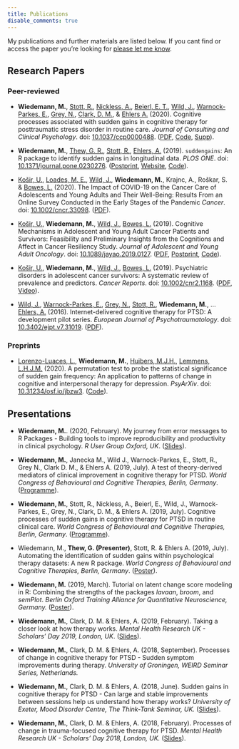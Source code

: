 ```yaml
---
title: Publications
disable_comments: true
---
```



My publications and further materials are listed below.
If you cant find or access the paper you're looking for [please let me know](/contact).

## Research Papers

### Peer-reviewed

- **Wiedemann, M.**, [Stott, R.](https://twitter.com/DrRichardStott), [Nickless, A.](https://twitter.com/Jancia36), [Beierl, E. T.](https://twitter.com/EBeierl), [Wild, J.](https://twitter.com/drjenwild), [Warnock-Parkes, E.](https://twitter.com/DrEmmaWParkes), [Grey, N.](https://twitter.com/nickdgrey?lang=en), [Clark, D. M.](https://www.psy.ox.ac.uk/team/david-clark), & [Ehlers A.](https://www.psy.ox.ac.uk/team/anke-ehlers) (2020).
  Cognitive processes associated with sudden gains in cognitive therapy for posttraumatic stress
disorder in routine care. *Journal of Consulting and Clinical Psychology*. doi: [10.1037/ccp0000488](https://psycnet.apa.org/fulltext/2020-15049-001.html). ([PDF](https://psycnet.apa.org/fulltext/2020-15049-001.pdf), [Code](https://osf.io/dgt8x/), [Supp](http://supp.apa.org/psycarticles/supplemental/ccp0000488/sg-ptsd-audit-jccp-supp-rev-3-v2.docx)).

- **Wiedemann, M.**, [Thew, G. R.](https://twitter.com/drgrahamthew), [Stott, R.](https://twitter.com/DrRichardStott), [Ehlers, A.](https://www.psy.ox.ac.uk/team/anke-ehlers) (2019). 
`suddengains`: An R package to identify sudden gains in longitudinal data. 
_PLOS ONE_.
doi: [10.1371/journal.pone.0230276](https://doi.org/10.1371/journal.pone.0230276). ([Postprint](https://psyarxiv.com/2wa84/download), [Website](https://milanwiedemann.github.io/suddengains/), [Code](https://github.com/milanwiedemann/suddengains)).

- [Košir, U.](https://twitter.com/UrskaKosir), [Loades, M. E.](https://twitter.com/MariaLoades), [Wild, J.](https://twitter.com/drjenwild), **Wiedemann, M.**, Krajnc, A., Roškar, S. & [Bowes, L.](https://twitter.com/DrLucyBowes) (2020). 
The Impact of COVID-19 on the Cancer Care of Adolescents and Young Adults and Their Well-Being: Results From an Online Survey Conducted in the Early Stages of the Pandemic
_Cancer_. 
doi: [10.1002/cncr.33098](https://acsjournals.onlinelibrary.wiley.com/doi/full/10.1002/cncr.33098).
([PDF](https://acsjournals.onlinelibrary.wiley.com/doi/epdf/10.1002/cncr.33098)).

- [Košir, U.](https://twitter.com/UrskaKosir), **Wiedemann, M.**, [Wild, J.](https://twitter.com/drjenwild), [Bowes, L.](https://twitter.com/DrLucyBowes) (2019). 
Cognitive Mechanisms in Adolescent and Young Adult Cancer Patients and Survivors: Feasibility and Preliminary Insights from the Cognitions and Affect in Cancer Resiliency Study. 
_Journal of Adolescent and Young Adult Oncology_. 
doi: [10.1089/jayao.2019.0127](https://www.liebertpub.com/doi/10.1089/jayao.2019.0127).
([PDF](https://www.liebertpub.com/doi/pdf/10.1089/jayao.2019.0127), [Postprint](https://psyarxiv.com/d3cjy/), [Code](https://osf.io/puk28/)).

- [Košir, U.](https://twitter.com/UrskaKosir), **Wiedemann, M.**, [Wild, J.](https://twitter.com/drjenwild), [Bowes, L.](https://twitter.com/DrLucyBowes) (2019). 
Psychiatric disorders in adolescent cancer survivors: A systematic review of prevalence and predictors. 
_Cancer Reports_. 
doi: [10.1002/cnr2.1168](https://onlinelibrary.wiley.com/doi/full/10.1002/cnr2.1168).
([PDF](https://onlinelibrary.wiley.com/doi/epdf/10.1002/cnr2.1168), [Video](https://youtu.be/4SBjIkFNAGQ)).

- [Wild, J.](https://twitter.com/drjenwild), [Warnock-Parkes, E.](https://twitter.com/EmmaWParkes), [Grey, N.](https://twitter.com/nickdgrey), [Stott, R.](https://twitter.com/DrRichardStott), **Wiedemann, M.**, … [Ehlers, A.](https://www.psy.ox.ac.uk/team/anke-ehlers) (2016). 
Internet-delivered cognitive therapy for PTSD: A development pilot series. 
_European Journal of Psychotraumatology_. 
doi: [10.3402/ejpt.v7.31019](https://www.tandfonline.com/doi/abs/10.3402/ejpt.v7.31019?needAccess=true#).
([PDF](https://www.tandfonline.com/doi/pdf/10.3402/ejpt.v7.31019?needAccess=true&)).

### Preprints

- [Lorenzo-Luaces, L.](https://twitter.com/lluaces), **Wiedemann, M.**, [Huibers, M.J.H.](https://research.vu.nl/en/persons/marcus-huibers), [Lemmens, L.H.J.M.](https://www.maastrichtuniversity.nl/lotte.lemmens) (2020). 
A permutation test to probe the statistical significance of sudden gain frequency: An application to patterns of change in cognitive and interpersonal therapy for depression.
_PsyArXiv_. 
doi: [10.31234/osf.io/jbzw3](https://psyarxiv.com/jbzw3).
([Code](https://osf.io/d7rg2/)).


## Presentations

- **Wiedemann, M.**. (2020, February).
  My journey from error messages to R Packages - Building tools to improve reproducibility and productivity in clinical psychology.
  *R User Group Oxford, UK*.
  ([Slides](https://github.com/r-oxford/r-oxford.github.io/blob/master/slides/2020_02_my_R_journey.pdf)).

- **Wiedemann, M.**, Janecka M., Wild J., Warnock-Parkes, E., Stott, R., Grey N., Clark D. M., & Ehlers A. (2019, July). 
  A test of theory-derived mediators of clinical improvement in cognitive therapy for PTSD.
  *World Congress of Behavioural and Cognitive Therapies, Berlin, Germany*.
  ([Programme](https://wcbct2019.org/Downloads/Congress-Programme.pdf)).

- **Wiedemann, M.**, Stott, R., Nickless, A., Beierl, E., Wild, J., Warnock-Parkes, E., Grey, N., Clark, D. M., & Ehlers A. (2019, July).
  Cognitive processes of sudden gains in cognitive therapy for PTSD in routine clinical care.
  *World Congress of Behavioural and Cognitive Therapies, Berlin, Germany*.
  ([Programme](https://wcbct2019.org/Downloads/Congress-Programme.pdf)).
  
- Wiedemann, M., **Thew, G. (Presenter)**, Stott, R. & Ehlers A. (2019, July).
  Automating the identification of sudden gains within psychological therapy datasets: A new R package.
  *World Congress of Behavioural and Cognitive Therapies, Berlin, Germany*.
  ([Poster](https://doi.org/10.6084/m9.figshare.11299289.v1)).

- **Wiedemann, M.** (2019, March). Tutorial on latent change score modeling in R: Combining the strengths of the packages *lavaan*, *broom*, and *semPlot*. *Berlin Oxford Training Alliance for Quantitative Neuroscience, Germany.* ([Poster](https://doi.org/10.6084/m9.figshare.7887599.v2)).

- **Wiedemann, M.**, Clark, D. M. & Ehlers, A. (2019, February). Taking a closer look at how therapy works. *Mental Health Research UK - Scholars' Day 2019, London, UK*. ([Slides](https://doi.org/10.6084/m9.figshare.7834841.v1)).
  
- **Wiedemann, M.**, Clark, D. M. & Ehlers, A. (2018, September). Processes of change in cognitive therapy for PTSD - Sudden symptom improvements during therapy. *University of Groningen, WEIRD Seminar Series, Netherlands.*

- **Wiedemann, M.**, Clark, D. M. & Ehlers, A. (2018, June). Sudden gains in cognitive therapy for PTSD - Can large and stable improvements between sessions help us understand how therapy works? *University of Exeter, Mood Disorder Centre, The Think-Tank Seminar, UK.* ([Slides](https://doi.org/10.6084/m9.figshare.7834844.v1)).

- **Wiedemann, M.**, Clark, D. M. & Ehlers, A. (2018, February). Processes of change in trauma-focused cognitive therapy for PTSD.  *Mental Health Research UK - Scholars' Day 2018, London, UK.* ([Slides](https://doi.org/10.6084/m9.figshare.7834826.v1)).
  
